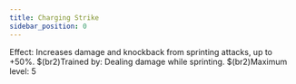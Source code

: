 ```yaml
---
title: Charging Strike
sidebar_position: 0
---
```



Effect: Increases damage and knockback from sprinting attacks, up to +50%. $(br2)Trained by: Dealing damage while sprinting. $(br2)Maximum level: 5

